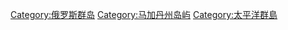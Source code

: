 [[Category:俄罗斯群岛|Category:俄罗斯群岛]]
[[Category:马加丹州岛屿|Category:马加丹州岛屿]]
[[Category:太平洋群島|Category:太平洋群島]]
